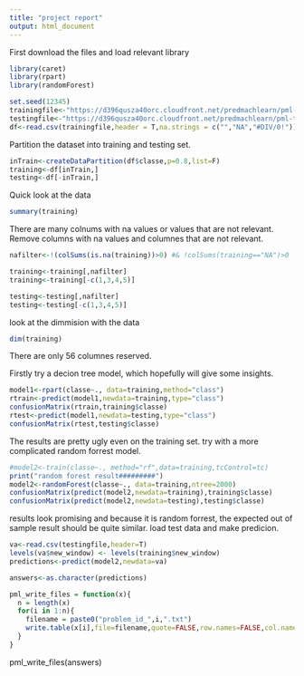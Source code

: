 ```yaml
---
title: "project report"
output: html_document
---
```


First download the files and load relevant library
```r
library(caret)
library(rpart)
library(randomForest)

set.seed(12345)
trainingfile<-"https://d396qusza40orc.cloudfront.net/predmachlearn/pml-training.csv"
testingfile<-"https://d396qusza40orc.cloudfront.net/predmachlearn/pml-testing.csv"
df<-read.csv(trainingfile,header = T,na.strings = c("","NA","#DIV/0!"))
```


Partition the dataset into training and testing set. 
```r
inTrain<-createDataPartition(df$classe,p=0.8,list=F)
training<-df[inTrain,]
testing<-df[-inTrain,]
```
Quick look at the data
```r
summary(training)
```

There are many colnums with na values or values that are not relevant. Remove columns with na values and columnes that are not relevant. 

```r
nafilter<-!(colSums(is.na(training))>0) #& !colSums(training=="NA")>0

training<-training[,nafilter]
training<-training[-c(1,3,4,5)]

testing<-testing[,nafilter]
testing<-testing[-c(1,3,4,5)]
```

look at the dimmision with the data
```r
dim(training)
```

There are only 56 columnes reserved. 


Firstly try a decion tree model, which hopefully will give some insights.

```r

model1<-rpart(classe~., data=training,method="class")
rtrain<-predict(model1,newdata=training,type="class")
confusionMatrix(rtrain,training$classe)
rtest<-predict(model1,newdata=testing,type="class")
confusionMatrix(rtest,testing$classe)
```
The results are pretty ugly even on the training set. try with a more complicated random forrest model.  
```r
#model2<-train(classe~., method="rf",data=training,tcControl=tc)
print("random forest result#########")
model2<-randomForest(classe~., data=training,ntree=2000)
confusionMatrix(predict(model2,newdata=training),training$classe)
confusionMatrix(predict(model2,newdata=testing),testing$classe)
```

results look promising and because it is random forrest, the expected out of sample result should be quite similar. load test data and make predicion. 
```r
va<-read.csv(testingfile,header=T)
levels(va$new_window) <- levels(training$new_window)
predictions<-predict(model2,newdata=va)

answers<-as.character(predictions)

pml_write_files = function(x){
  n = length(x)
  for(i in 1:n){
    filename = paste0("problem_id_",i,".txt")
    write.table(x[i],file=filename,quote=FALSE,row.names=FALSE,col.names=FALSE)
  }
}
```
pml_write_files(answers)




